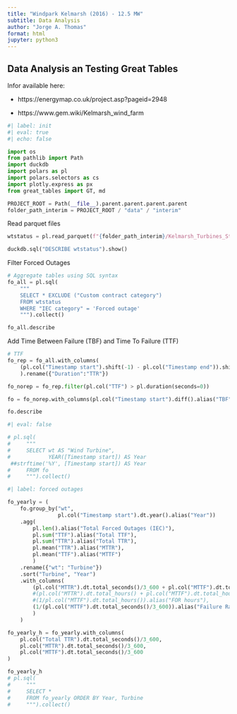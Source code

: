 ```yaml
---
title: "Windpark Kelmarsh (2016) - 12.5 MW"
subtitle: Data Analysis
author: "Jorge A. Thomas"
format: html
jupyter: python3
---
```


## Data Analysis an Testing Great Tables

Infor available here: 

- https://energymap.co.uk/project.asp?pageid=2948

- https://www.gem.wiki/Kelmarsh_wind_farm

```python
#| label: init
#| eval: true
#| echo: false

import os
from pathlib import Path
import duckdb
import polars as pl
import polars.selectors as cs
import plotly.express as px
from great_tables import GT, md

PROJECT_ROOT = Path(__file__).parent.parent.parent.parent
folder_path_interim = PROJECT_ROOT / "data" / "interim"
```

Read parquet files

```python

wtstatus = pl.read_parquet(f"{folder_path_interim}/Kelmarsh_Turbines_Status_20160114_20230109_n385133_cols12.parquet")

duckdb.sql("DESCRIBE wtstatus").show()
```

Filter Forced Outages

```python

# Aggregate tables using SQL syntax
fo_all = pl.sql(
    """
    SELECT * EXCLUDE ("Custom contract category")    
    FROM wtstatus
    WHERE "IEC category" = 'Forced outage'
    """).collect()

fo_all.describe
```

Add Time Between Failure (TBF) and Time To Failure (TTF)

```python

# TTF
fo_rep = fo_all.with_columns(
    (pl.col("Timestamp start").shift(-1) - pl.col("Timestamp end")).shift(1).alias("TTF")    
    ).rename({"Duration":"TTR"})

fo_norep = fo_rep.filter(pl.col("TTF") > pl.duration(seconds=0))

fo = fo_norep.with_columns(pl.col("Timestamp start").diff().alias("TBF"))

fo.describe
```

```python
#| eval: false

# pl.sql(
#     """
#     SELECT wt AS "Wind Turbine",
#            YEAR([Timestamp start]) AS Year
 ##strftime('%Y', [Timestamp start]) AS Year
#     FROM fo    
#     """).collect()


```

```python
#| label: forced outages

fo_yearly = (
    fo.group_by("wt",
                pl.col("Timestamp start").dt.year().alias("Year"))
    .agg(
        pl.len().alias("Total Forced Outages (IEC)"),
        pl.sum("TTF").alias("Total TTF"),        
        pl.sum("TTR").alias("Total TTR"),
        pl.mean("TTR").alias("MTTR"),
        pl.mean("TTF").alias("MTTF")                
        )
    .rename({"wt": "Turbine"})
    .sort("Turbine", "Year") 
    .with_columns(
        (pl.col("MTTR").dt.total_seconds()/3_600 + pl.col("MTTF").dt.total_seconds()/3_600).alias("MTBF"),
        #(pl.col("MTTR").dt.total_hours() + pl.col("MTTF").dt.total_hours()).alias("MTBF hours"),
        #(1/pl.col("MTTF").dt.total_hours()).alias("FOR hours"),
        (1/(pl.col("MTTF").dt.total_seconds()/3_600)).alias("Failure Rate")
        )
    )

fo_yearly_h = fo_yearly.with_columns(    
    pl.col("Total TTR").dt.total_seconds()/3_600,
    pl.col("MTTR").dt.total_seconds()/3_600,
    pl.col("MTTF").dt.total_seconds()/3_600
)

fo_yearly_h
# pl.sql(
#     """
#     SELECT *
#     FROM fo_yearly ORDER BY Year, Turbine
#     """).collect()

```
